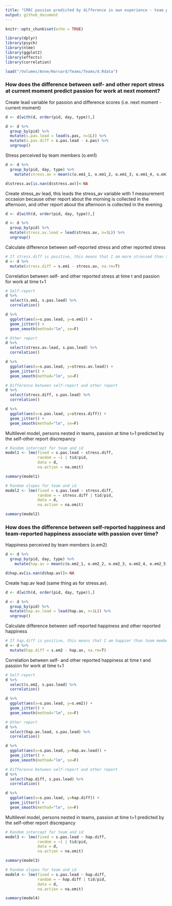 ```yaml
---
title: "CRRC passion predicted by difference in own experience - team perception"
output: github_document
---
```


```r
knitr::opts_chunk$set(echo = TRUE)
```

```r
library(dplyr)
library(psych)
library(nlme)
library(ggplot2)
library(effects)
library(correlation)
```

```r
load("/Volumes/Anne/Harvard/Teams/Teams/d.Rdata")
```

### How does the difference between self- and other report stress at current moment predict passion for work at next moment? 

Create lead variable for passion and difference scores (i.e. next moment - current moment)
```r
d <- d[with(d, order(pid, day, type)),]

d <- d %>%
  group_by(pid) %>%
  mutate(s.pas.lead = lead(s.pas, n=1L)) %>%
  mutate(s.pas.diff = s.pas.lead - s.pas) %>%
  ungroup()
```

Stress perceived by team members (o.em1)
```r
d <- d %>%
  group_by(pid, day, type) %>%
    mutate(stress.av = mean(c(o.em1_1, o.em1_2, o.em1_3, o.em1_4, o.em1_5, o.em1_6, o.em1_7), na.rm=T))

d$stress.av[is.nan(d$stress.av)]<-NA
```  

Create stress_av lead, this leads the stress_av variable with 1 measurement occasion because other report about the morning is collected in the afternoon, and other report about the afternoon is collected in the evening. 
```r
d <- d[with(d, order(pid, day, type)),]

d <- d %>%
  group_by(pid) %>%
  mutate(stress.av.lead = lead(stress.av, n=1L)) %>%
  ungroup()

```

Calculate difference between self-reported stress and other reported stress
```r
# If stress.diff is positive, this means that I am more stressed than team members think I am
d <- d %>%
  mutate(stress.diff = s.em1 - stress.av, na.rm=T)
```

Correlation between self- and other reported stress at time t and passion for work at time t+1
```r
# Self-report
d %>%
  select(s.em1, s.pas.lead) %>%
  correlation()

d %>%
  ggplot(aes(x=s.pas.lead, y=s.em1)) + 
  geom_jitter() +
  geom_smooth(method="lm", se=F)

# Other report
d %>%
  select(stress.av.lead, s.pas.lead) %>%
  correlation()

d %>%
  ggplot(aes(x=s.pas.lead, y=stress.av.lead)) + 
  geom_jitter() +
  geom_smooth(method="lm", se=F)

# Difference between self-report and other report
d %>%
  select(stress.diff, s.pas.lead) %>%
  correlation()

d %>%
  ggplot(aes(x=s.pas.lead, y=stress.diff)) + 
  geom_jitter() +
  geom_smooth(method="lm", se=F)
```
Multilevel model, persons nested in teams, passion at time t+1 predicted by the self-other report discrepancy
```r
# Random intercept for team and id
model1 <- lme(fixed = s.pas.lead ~ stress.diff,
              random = ~1 | tid/pid,
              data = d,
              na.action = na.omit)

summary(model1)

# Random slopes for team and id
model2 <- lme(fixed = s.pas.lead ~ stress.diff,
              random = ~ stress.diff | tid/pid,
              data = d,
              na.action = na.omit)

summary(model2)
```

### How does the difference between self-reported happiness and team-reported happiness associate with passion over time?

Happiness perceived by team members (o.em2)
```r
d <- d %>%
  group_by(pid, day, type) %>%
    mutate(hap.av = mean(c(o.em2_1, o.em2_2, o.em2_3, o.em2_4, o.em2_5, o.em2_6, o.em2_7), na.rm=T))

d$hap.av[is.nan(d$hap.av)]<-NA
```  

Create hap.av lead (same thing as for stress.av). 
```r
d <- d[with(d, order(pid, day, type)),]

d <- d %>%
  group_by(pid) %>%
  mutate(hap.av.lead = lead(hap.av, n=1L)) %>%
  ungroup()
```

Calculate difference between self-reported happiness and other reported happiness
```r
# If hap.diff is positive, this means that I am happier than team members think I am
d <- d %>%
  mutate(hap.diff = s.em2 - hap.av, na.rm=T)
```

Correlation between self- and other reported happiness at time t and passion for work at time t+1
```r
# Self-report
d %>%
  select(s.em2, s.pas.lead) %>%
  correlation()

d %>%
  ggplot(aes(x=s.pas.lead, y=s.em2)) + 
  geom_jitter() +
  geom_smooth(method="lm", se=F)

# Other report
d %>%
  select(hap.av.lead, s.pas.lead) %>%
  correlation()

d %>%
  ggplot(aes(x=s.pas.lead, y=hap.av.lead)) + 
  geom_jitter() +
  geom_smooth(method="lm", se=F)

# Difference between self-report and other report
d %>%
  select(hap.diff, s.pas.lead) %>%
  correlation()

d %>%
  ggplot(aes(x=s.pas.lead, y=hap.diff)) + 
  geom_jitter() +
  geom_smooth(method="lm", se=F)
```

Multilevel model, persons nested in teams, passion at time t+1 predicted by the self-other report discrepancy
```r
# Random intercept for team and id
model3 <- lme(fixed = s.pas.lead ~ hap.diff,
              random = ~1 | tid/pid,
              data = d,
              na.action = na.omit)

summary(model3)

# Random slopes for team and id
model4 <- lme(fixed = s.pas.lead ~ hap.diff,
              random = ~ hap.diff | tid/pid,
              data = d,
              na.action = na.omit)

summary(model4)
```

```r


```





